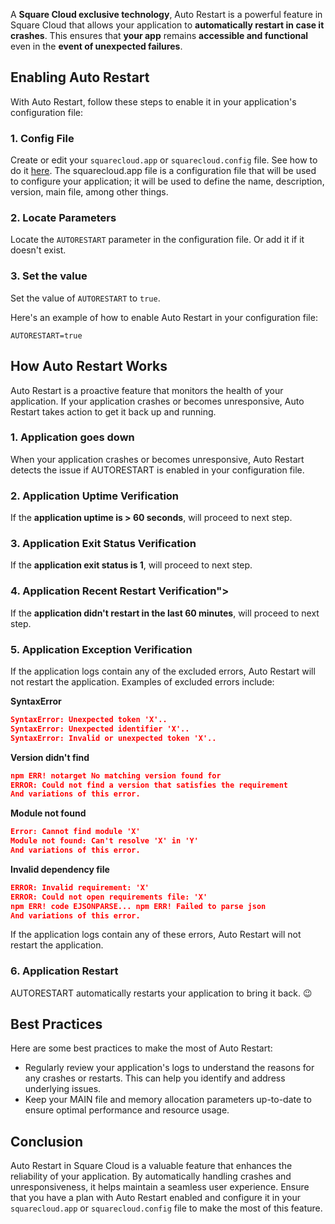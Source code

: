 A **Square Cloud exclusive technology**, Auto Restart is a powerful feature in Square Cloud that allows your application to **automatically restart in case it crashes**. This ensures that **your app** remains **accessible and functional** even in the **event of unexpected failures**.

## Enabling Auto Restart

With Auto Restart, follow these steps to enable it in your application's configuration file:

### 1. Config File

Create or edit your `squarecloud.app` or `squarecloud.config` file. See how to do it [here](...).
The squarecloud.app file is a configuration file that will be used to configure your application; 
it will be used to define the name, description, version, main file, among other things.

### 2. Locate Parameters

Locate the `AUTORESTART` parameter in the configuration file. Or add it if it doesn't exist.

### 3. Set the value

Set the value of `AUTORESTART` to `true`.

Here's an example of how to enable Auto Restart in your configuration file:

```systemd squarecloud.app OR squarecloud.config
AUTORESTART=true
```

## How Auto Restart Works
Auto Restart is a proactive feature that monitors the health of your application. If your application crashes or becomes unresponsive, Auto Restart takes action to get it back up and running.

### 1. Application goes down

When your application crashes or becomes unresponsive, Auto Restart detects the issue if AUTORESTART is enabled in your configuration file.

### 2. Application Uptime Verification

If the **application uptime is > 60 seconds**, will proceed to next step.

### 3. Application Exit Status Verification

If the **application exit status is 1**, will proceed to next step.

### 4. Application Recent Restart Verification">

If the **application didn't restart in the last 60 minutes**, will proceed to next step.

### 5. Application Exception Verification

If the application logs contain any of the excluded errors, Auto Restart will not restart the application.
Examples of excluded errors include:


**SyntaxError**


```json 
SyntaxError: Unexpected token 'X'..
SyntaxError: Unexpected identifier 'X'..
SyntaxError: Invalid or unexpected token 'X'..
```


**Version didn't find**


```json 
npm ERR! notarget No matching version found for
ERROR: Could not find a version that satisfies the requirement
And variations of this error.
```


**Module not found**


```json 
Error: Cannot find module 'X'
Module not found: Can't resolve 'X' in 'Y'
And variations of this error.
```


**Invalid dependency file**


```json 
ERROR: Invalid requirement: 'X'
ERROR: Could not open requirements file: 'X'
npm ERR! code EJSONPARSE... npm ERR! Failed to parse json
And variations of this error.
```


If the application logs contain any of these errors, Auto Restart will not restart the application.

### 6. Application Restart

AUTORESTART automatically restarts your application to bring it back. 😉


<Alert intent="info" title="Cooldown Between Restarts" description="Cooldown between restarts is 60 minutes." />

## Best Practices

Here are some best practices to make the most of Auto Restart:

-  Regularly review your application's logs to understand the reasons for any crashes or restarts. This can help you identify and address underlying issues.
- Keep your MAIN file and memory allocation parameters up-to-date to ensure optimal performance and resource usage.

## Conclusion

Auto Restart in Square Cloud is a valuable feature that enhances the reliability of your application. By automatically handling crashes and unresponsiveness, it helps maintain a seamless user experience. Ensure that you have a plan with Auto Restart enabled and configure it in your `squarecloud.app` or `squarecloud.config` file to make the most of this feature.